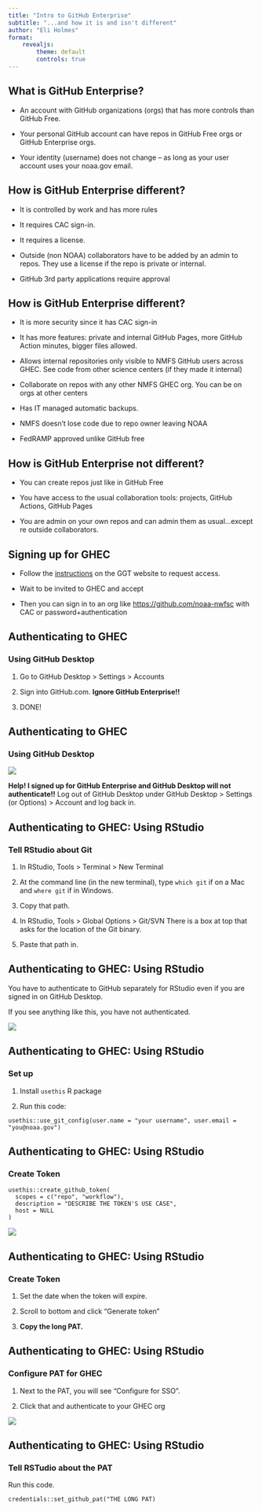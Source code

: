 ```yaml
---
title: "Intro to GitHub Enterprise"
subtitle: "...and how it is and isn't different"
author: "Eli Holmes"
format: 
    revealjs:
        theme: default
        controls: true
---
```


## What is GitHub Enterprise?

-   An account with GitHub organizations (orgs) that has more controls than GitHub Free.

-   Your personal GitHub account can have repos in GitHub Free orgs or GitHub Enterprise orgs.

-   Your identity (username) does not change -- as long as your user account uses your noaa.gov email.

## How is GitHub Enterprise different?

-   It is controlled by work and has more rules

-   It requires CAC sign-in.

-   It requires a license.

-   Outside (non NOAA) collaborators have to be added by an admin to repos. They use a license if the repo is private or internal.

-   GitHub 3rd party applications require approval

## How is GitHub Enterprise different?

-   It is more security since it has CAC sign-in

-   It has more features: private and internal GitHub Pages, more GitHub Action minutes, bigger files allowed.

-   Allows internal repositories only visible to NMFS GitHub users across GHEC. See code from other science centers (if they made it internal)

-   Collaborate on repos with any other NMFS GHEC org. You can be on orgs at other centers

-   Has IT managed automatic backups.

-   NMFS doesn't lose code due to repo owner leaving NOAA

-   FedRAMP approved unlike GitHub free

## How is GitHub Enterprise not different?

-   You can create repos just like in GitHub Free

-   You have access to the usual collaboration tools: projects, GitHub Actions, GitHub Pages

-   You are admin on your own repos and can admin them as usual...except re outside collaborators.

## Signing up for GHEC

-   Follow the [instructions](https://sites.google.com/noaa.gov/nmfs-st-github-governance-team/github-users?pli=1) on the GGT website to request access.

-   Wait to be invited to GHEC and accept

-   Then you can sign in to an org like <https://github.com/noaa-nwfsc> with CAC or password+authentication

## Authenticating to GHEC

### Using GitHub Desktop

1.  Go to GitHub Desktop \> Settings \> Accounts

2.  Sign into GitHub.com. **Ignore GitHub Enterprise!!**

3.  DONE!

## Authenticating to GHEC

### Using GitHub Desktop

![](img/g_desktop_signin.png)

**Help! I signed up for GitHub Enterprise and GitHub Desktop will not authenticate!!** Log out of GitHub Desktop under GitHub Desktop \> Settings (or Options) \> Account and log back in.

## Authenticating to GHEC: Using RStudio

### Tell RStudio about Git

1.  In RStudio, Tools \> Terminal \> New Terminal

2.  At the command line (in the new terminal), type `which git` if on a Mac and `where git` if in Windows.

3.  Copy that path.

4.  In RStudio, Tools \> Global Options \> Git/SVN There is a box at top that asks for the location of the Git binary.

5.  Paste that path in.

## Authenticating to GHEC: Using RStudio

You have to authenticate to GitHub separately for RStudio even if you are signed in on GitHub Desktop.

If you see anything like this, you have not authenticated.

![](img/no_token_error.png)

## Authenticating to GHEC: Using RStudio

### Set up

1.  Install `usethis` R package

2.  Run this code:

```         
usethis::use_git_config(user.name = "your username", user.email = "you@noaa.gov")
```

## Authenticating to GHEC: Using RStudio

### Create Token

```         
usethis::create_github_token(
  scopes = c("repo", "workflow"),
  description = "DESCRIBE THE TOKEN'S USE CASE",
  host = NULL
)
```

![](img/new_token.png)

## Authenticating to GHEC: Using RStudio

### Create Token

1.  Set the date when the token will expire.

2.  Scroll to bottom and click "Generate token"

3.  **Copy the long PAT.**

## Authenticating to GHEC: Using RStudio

### Configure PAT for GHEC

1.  Next to the PAT, you will see "Configure for SSO".

2.  Click that and authenticate to your GHEC org

![](img/configure_sso_token.png)

## Authenticating to GHEC: Using RStudio

### Tell RSTudio about the PAT

Run this code.

```         
credentials::set_github_pat("THE LONG PAT)
```